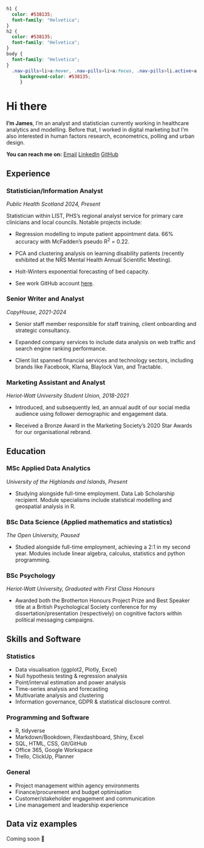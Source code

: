 ```css
h1 {
  color: #538135;
  font-family: "Helvetica";
}
h2 {
  color: #538135;
  font-family: "Helvetica";
}
body {
  font-family: "Helvetica";
}
  .nav-pills>li>a:hover, .nav-pills>li>a:focus, .nav-pills>li.active>a,     .nav-pills>li.active>a:hover, .nav-pills>li.active>a:focus{
     background-color: #538135;
     }

```
# Hi there

**I'm James**, I'm an analyst and statistician currently working in healthcare analytics and modelling. Before that, I worked in digital marketing but I'm also interested in human factors research, econometrics, polling and urban design.

**You can reach me on:**
[Email](mailto:james_kilgour@outlook.com)  [LinkedIn](https://www.linkedin.com/in/james-kilgour/)  [GitHub](https://github.com/james-kilgour)


## Experience {.tabset .tabset-fade .tabset-pills}

### Statistician/Information Analyst

*Public Health Scotland 2024, Present*

Statistician within LIST, PHS's regional analyst service for primary care clinicians and local councils. Notable projects include:

- Regression modelling to impute patient appointment data. 66% accuracy with McFadden’s pseudo R^2^ = 0.22.

- PCA and clustering analysis on learning disability patients (recently exhibited at the NRS Mental Health Annual Scientific Meeting).

- Holt-Winters exponential forecasting of bed capacity.

- See work GitHub account [here](github.com/jamesk-PHS).

### Senior Writer and Analyst

*CopyHouse, 2021-2024*

- Senior staff member responsible for staff training, client onboarding and strategic consultancy.

- Expanded company services to include data analysis on web traffic and search engine ranking performance.

- Client list spanned financial services and technology sectors, including brands like Facebook, Klarna, Blaylock Van, and Tractable.

### Marketing Assistant and Analyst

*Heriot-Watt University Student Union, 2018-2021*

- Introduced, and subsequently led, an annual audit of our social media audience using follower demographic and engagement data.

- Received a Bronze Award in the Marketing Society’s 2020 Star Awards for our organisational rebrand.

## Education {.tabset .tabset-fade .tabset-pills}

### MSc Applied Data Analytics

*University of the Highlands and Islands, Present*

- Studying alongside full-time employment. Data Lab Scholarship recipient. Module specialisms include statistical modelling and geospatial analysis in R.

### BSc Data Science (Applied mathematics and statistics)

*The Open University, Paused*

- Studied alongside full-time employment, achieving a 2:1 in my second year. Modules include linear algebra, calculus, statistics and python programming.

### BSc Psychology

*Heriot-Watt University, Graduated with First Class Honours*

- Awarded both the Brotherton Honours Project Prize and Best Speaker title at a British Psychological Society conference for my dissertation/presentation (respectively) on cognitive factors within political messaging campaigns.

## Skills and Software {.tabset .tabset-fade .tabset-pills}

### Statistics

- Data visualisation (ggplot2, Plotly, Excel)
- Null hypothesis testing & regression analysis
- Point/interval estimation and power analysis
- Time-series analysis and forecasting 
- Multivariate analysis and clustering
- Information governance, GDPR & statistical disclosure control.

### Programming and Software

- R, tidyverse 
- Markdown/Bookdown, Flexdashboard, Shiny, Excel
- SQL, HTML, CSS, Git/GitHub
- Office 365, Google Workspace
- Trello, ClickUp, Planner

### General

- Project management within agency environments
- Finance/procurement and budget optimisation
- Customer/stakeholder engagement and communication
- Line management and leadership experience

## Data viz examples

Coming soon 👀
